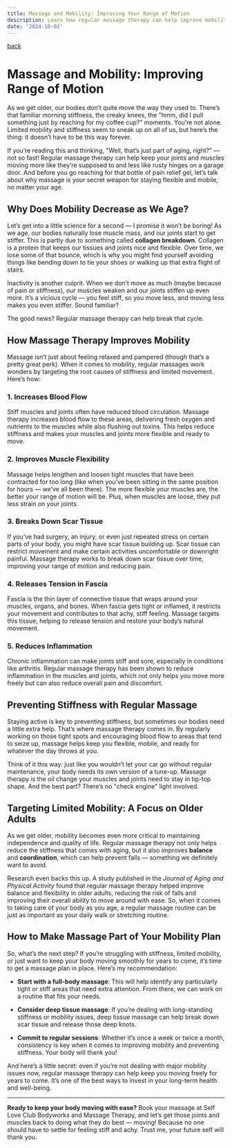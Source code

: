 ```yaml
---
title: Massage and Mobility: Improving Your Range of Motion
description: Learn how regular massage therapy can help improve mobility and prevent stiffness, particularly for older adults or those with limited movement. Book now at Self Love Club in Wilmington, NC
date: '2024-10-02'
---
```

[back](/blog)

# Massage and Mobility: Improving Range of Motion

As we get older, our bodies don’t quite move the way they used to. There’s that familiar morning stiffness, the creaky knees, the "hmm, did I pull something just by reaching for my coffee cup?" moments. You’re not alone. Limited mobility and stiffness seem to sneak up on all of us, but here’s the thing: it doesn’t have to be this way forever.

If you’re reading this and thinking, "Well, that’s just part of aging, right?" — not so fast! Regular massage therapy can help keep your joints and muscles moving more like they’re supposed to and less like rusty hinges on a garage door. And before you go reaching for that bottle of pain relief gel, let’s talk about why massage is your secret weapon for staying flexible and mobile, no matter your age.

## Why Does Mobility Decrease as We Age?

Let’s get into a little science for a second — I promise it won’t be boring! As we age, our bodies naturally lose muscle mass, and our joints start to get stiffer. This is partly due to something called **collagen breakdown**. Collagen is a protein that keeps our tissues and joints nice and flexible. Over time, we lose some of that bounce, which is why you might find yourself avoiding things like bending down to tie your shoes or walking up that extra flight of stairs.

Inactivity is another culprit. When we don’t move as much (maybe because of pain or stiffness), our muscles weaken and our joints stiffen up even more. It’s a vicious cycle — you feel stiff, so you move less, and moving less makes you even stiffer. Sound familiar?

The good news? Regular massage therapy can help break that cycle.

## How Massage Therapy Improves Mobility

Massage isn’t just about feeling relaxed and pampered (though that’s a pretty great perk). When it comes to mobility, regular massages work wonders by targeting the root causes of stiffness and limited movement. Here’s how:

### 1. **Increases Blood Flow**
Stiff muscles and joints often have reduced blood circulation. Massage therapy increases blood flow to these areas, delivering fresh oxygen and nutrients to the muscles while also flushing out toxins. This helps reduce stiffness and makes your muscles and joints more flexible and ready to move.

### 2. **Improves Muscle Flexibility**
Massage helps lengthen and loosen tight muscles that have been contracted for too long (like when you’ve been sitting in the same position for hours — we’ve all been there). The more flexible your muscles are, the better your range of motion will be. Plus, when muscles are loose, they put less strain on your joints.

### 3. **Breaks Down Scar Tissue**
If you’ve had surgery, an injury, or even just repeated stress on certain parts of your body, you might have scar tissue building up. Scar tissue can restrict movement and make certain activities uncomfortable or downright painful. Massage therapy works to break down scar tissue over time, improving your range of motion and reducing pain.

### 4. **Releases Tension in Fascia**
Fascia is the thin layer of connective tissue that wraps around your muscles, organs, and bones. When fascia gets tight or inflamed, it restricts your movement and contributes to that achy, stiff feeling. Massage targets this tissue, helping to release tension and restore your body’s natural movement.

### 5. **Reduces Inflammation**
Chronic inflammation can make joints stiff and sore, especially in conditions like arthritis. Regular massage therapy has been shown to reduce inflammation in the muscles and joints, which not only helps you move more freely but can also reduce overall pain and discomfort.

## Preventing Stiffness with Regular Massage

Staying active is key to preventing stiffness, but sometimes our bodies need a little extra help. That’s where massage therapy comes in. By regularly working on those tight spots and encouraging blood flow to areas that tend to seize up, massage helps keep you flexible, mobile, and ready for whatever the day throws at you.

Think of it this way: just like you wouldn’t let your car go without regular maintenance, your body needs its own version of a tune-up. Massage therapy is the oil change your muscles and joints need to stay in tip-top shape. And the best part? There’s no "check engine" light involved.

## Targeting Limited Mobility: A Focus on Older Adults

As we get older, mobility becomes even more critical to maintaining independence and quality of life. Regular massage therapy not only helps reduce the stiffness that comes with aging, but it also improves **balance** and **coordination**, which can help prevent falls — something we definitely want to avoid.

Research even backs this up. A study published in the *Journal of Aging and Physical Activity* found that regular massage therapy helped improve balance and flexibility in older adults, reducing the risk of falls and improving their overall ability to move around with ease. So, when it comes to taking care of your body as you age, a regular massage routine can be just as important as your daily walk or stretching routine.

## How to Make Massage Part of Your Mobility Plan

So, what’s the next step? If you’re struggling with stiffness, limited mobility, or just want to keep your body moving smoothly for years to come, it’s time to get a massage plan in place. Here’s my recommendation:

- **Start with a full-body massage**: This will help identify any particularly tight or stiff areas that need extra attention. From there, we can work on a routine that fits your needs.
  
- **Consider deep tissue massage**: If you’re dealing with long-standing stiffness or mobility issues, deep tissue massage can help break down scar tissue and release those deep knots.
  
- **Commit to regular sessions**: Whether it’s once a week or twice a month, consistency is key when it comes to improving mobility and preventing stiffness. Your body will thank you!

And here’s a little secret: even if you’re not dealing with major mobility issues now, regular massage therapy can help keep you moving freely for years to come. It’s one of the best ways to invest in your long-term health and well-being.

---

**Ready to keep your body moving with ease?** Book your massage at Self Love Club Bodyworks and Massage Therapy, and let’s get those joints and muscles back to doing what they do best — moving! Because no one should have to settle for feeling stiff and achy. Trust me, your future self will thank you.
